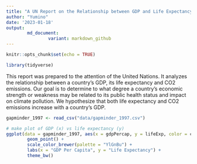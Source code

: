 ```yaml
---
title: "A UN Report on the Relationship between GDP and Life Expectancy"
author: "Yumino"
date: '2023-01-18'
output: 
        md_document:
                variant: markdown_github
---
```


```r
knitr::opts_chunk$set(echo = TRUE)
```

```r
library(tidyverse)
```

This report was prepared to the attention of the United Nations. It analyzes the relationship between a country's GDP, its life expectancy and CO2 emissions. Our goal is to determine to what degree a country’s economic strength or weakness may be related to its public health status and impact on climate pollution. We hypothesize that both life expectancy and CO2 emissions increase with a country's GDP.

```r
gapminder_1997 <- read_csv("data/gapminder_1997.csv")
```

```r
# make plot of GDP (x) vs life expectancy (y)
ggplot(data = gapminder_1997, aes(x = gdpPercap, y = lifeExp, color = continent)) +
        geom_point() +
        scale_color_brewer(palette = "YlGnBu") +
        labs(x = "GDP Per Capita", y = "Life Expectancy") +
        theme_bw()
```


